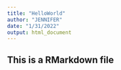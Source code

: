 ```yaml
---
title: "HelloWorld"
author: "JENNIFER"
date: "1/31/2022"
output: html_document
---
```


## This is a RMarkdown file
